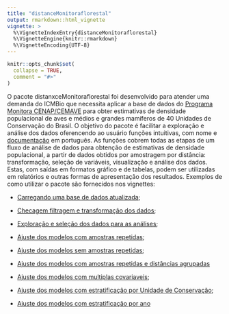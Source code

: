 ```yaml
---
title: "distanceMonitoraflorestal"
output: rmarkdown::html_vignette
vignette: >
  %\VignetteIndexEntry{distanceMonitoraflorestal}
  %\VignetteEngine{knitr::rmarkdown}
  %\VignetteEncoding{UTF-8}
---
```


```r
knitr::opts_chunk$set(
  collapse = TRUE,
  comment = "#>"
)
```

O pacote distanxceMonitoraflorestal foi desenvolvido para atender uma demanda do ICMBio que necessita aplicar a base de dados do [Programa Monitora CENAP/CEMAVE](https://www.gov.br/icmbio/pt-br/assuntos/monitoramento) para obter estimativas de densidade populacional de aves e médios e grandes mamíferos de 40 Unidades de Conservação do Brasil. O objetivo do pacote é facilitar a exploração e análise dos dados oferencendo ao usuário funções intuitivas, com nome e [documentação](https://vntborgesjr.github.io/distanceMonitoraflorestal/index.html) em português. As funções cobrem todas as etapas de um fluxo de análise de dados para obtenção de estimativas de densidade populacional, a partir de dados obtidos por amostragem por distância: transformação, seleção de variáveis, visualização e análise dos dados. Estas, com saídas em formatos gráfico e de tabelas, podem ser utilizadas em relatórios e outras formas de apresentação dos resultados. Exemplos de como utilizar o pacote são fornecidos nos vignettes:

- [Carregando uma base de dados atualizada](Carregando-uma-base-de-dados-atualizada.html);

- [Checagem filtragem e transformação dos dados](Checagem-filtragem-e-transformacao-dos-dados.html);

- [Exploração e seleção dos dados para as análises](Exploracao-e-selecao-de-dados-para-analises.html);

- [Ajuste dos modelos com amostras repetidas](Fluxo1-distancias-exatas-com-repeticoes.html);

- [Ajuste dos modelos sem amostras repetidas](Fluxo2-distancias-exatas-sem-repeticoes.html);

- [Ajuste dos modelos com amostras repetidas e distâncias agrupadas](Fluxo3-distancias-agrupadas-com-repeticoes.html)

- [Ajuste dos modelos com multiplas covariaveis](Fluxo4-multiplas-covariaveis.html);

- [Ajuste dos modelos com estratificação por Unidade de Conservação](Fluxo5-estratificacao-por-unidade-de-conservacao.html);

- [Ajuste dos modelos com estratificação por ano](Fluxo6-estratificacao-por-ano.html)
